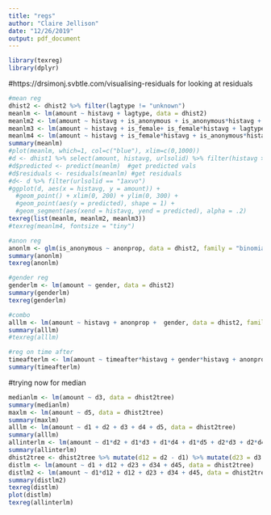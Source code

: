 ```yaml
---
title: "regs"
author: "Claire Jellison"
date: "12/26/2019"
output: pdf_document
---
```


```r
library(texreg)
library(dplyr)
```

#https://drsimonj.svbtle.com/visualising-residuals for looking at residuals
```r
#mean reg
dhist2 <- dhist2 %>% filter(lagtype != "unknown")
meanlm <- lm(amount ~ histavg + lagtype, data = dhist2)
meanlm2 <- lm(amount ~ histavg + is_anonymous + is_anonymous*histavg + lagtype, data = dhist2)
meanlm3 <- lm(amount ~ histavg + is_female+ is_female*histavg + lagtype, data = dhist2)
meanlm4 <- lm(amount ~ histavg + is_female*histavg + is_anonymous*histavg + lagtype, data = dhist2)
summary(meanlm)
#plot(meanlm, which=1, col=c("blue"), xlim=c(0,1000))
#d <- dhist1 %>% select(amount, histavg, urlsolid) %>% filter(histavg >= 0) #exclude those with no aggregate anchor
#d$predicted <- predict(meanlm)  #get predicted vals
#d$residuals <- residuals(meanlm) #get residuals
#d<- d %>% filter(urlsolid == "1axvo")
#ggplot(d, aes(x = histavg, y = amount)) +  
  #geom_point() + xlim(0, 200) + ylim(0, 300) + 
  #geom_point(aes(y = predicted), shape = 1) + 
  #geom_segment(aes(xend = histavg, yend = predicted), alpha = .2) 
texreg(list(meanlm, meanlm2, meanlm3))
#texreg(meanlm4, fontsize = "tiny")
```



```r
#anon reg
anonlm <- glm(is_anonymous ~ anonprop, data = dhist2, family = "binomial")
summary(anonlm)
texreg(anonlm)
```

```r
#gender reg 
genderlm <- lm(amount ~ gender, data = dhist2)
summary(genderlm)
texreg(genderlm)
```

```r
#combo 
alllm <- lm(amount ~ histavg + anonprop +  gender, data = dhist2, family = "binomial")
summary(alllm)
#texreg(alllm)
```

```r
#reg on time after
timeafterlm <- lm(amount ~ timeafter*histavg + gender*histavg + anonpropscreen*histavg + dow + month, data = dhist2tree)
summary(timeafterlm)
```

#trying now for median 


```r
medianlm <- lm(amount ~ d3, data = dhist2tree)
summary(medianlm)
maxlm <- lm(amount ~ d5, data = dhist2tree)
summary(maxlm)
alllm <- lm(amount ~ d1 + d2 + d3 + d4 + d5, data = dhist2tree)
summary(alllm)
allinterlm <- lm(amount ~ d1*d2 + d1*d3 + d1*d4 + d1*d5 + d2*d3 + d2*d4 + d2*d5 + d3*d4 + d3*d5 + d4*d5, data = dhist2tree)
summary(allinterlm)
dhist2tree <- dhist2tree %>% mutate(d12 = d2 - d1) %>% mutate(d23 = d3 - d2) %>% mutate(d34 = d4 - d3) %>% mutate(d45 = d5 -d4)
distlm <- lm(amount ~ d1 + d12 + d23 + d34 + d45, data = dhist2tree)
distlm2 <- lm(amount ~ d1*d12 + d12 + d23 + d34 + d45, data = dhist2tree)
summary(distlm2)
texreg(distlm)
plot(distlm)
texreg(allinterlm)
```

